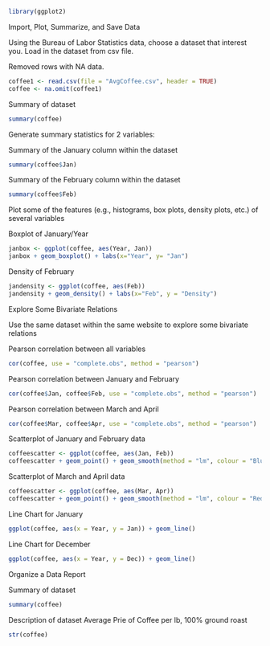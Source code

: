 ```{r setup, include=FALSE}
library(ggplot2)
```

Import, Plot, Summarize, and Save Data

Using the Bureau of Labor Statistics data, choose a dataset that interest you. Load in the dataset from csv file.

Removed rows with NA data.

```{r}
coffee1 <- read.csv(file = "AvgCoffee.csv", header = TRUE)
coffee <- na.omit(coffee1)
```

Summary of dataset

```{r}
summary(coffee)
```

Generate summary statistics for 2 variables:

Summary of the January column within the dataset

```{r}
summary(coffee$Jan)
```

Summary of the February column within the dataset

```{r}
summary(coffee$Feb)
```

Plot some of the features (e.g., histograms, box plots, density plots, etc.) of several variables

Boxplot of January/Year

```{r}
janbox <- ggplot(coffee, aes(Year, Jan))
janbox + geom_boxplot() + labs(x="Year", y= "Jan")

```

Density of February

```{r}
jandensity <- ggplot(coffee, aes(Feb))
jandensity + geom_density() + labs(x="Feb", y = "Density")

```

Explore Some Bivariate Relations

Use the same dataset within the same website to explore some bivariate relations

Pearson correlation between all variables

```{r}
cor(coffee, use = "complete.obs", method = "pearson")
```

Pearson correlation between January and February

```{r}
cor(coffee$Jan, coffee$Feb, use = "complete.obs", method = "pearson")
```

Pearson correlation between March and April

```{r}
cor(coffee$Mar, coffee$Apr, use = "complete.obs", method = "pearson")
```

Scatterplot of January and February data

```{r}
coffeescatter <- ggplot(coffee, aes(Jan, Feb))
coffeescatter + geom_point() + geom_smooth(method = "lm", colour = "Blue") +labs(x="January", y= "February")
```

Scatterplot of March and April data

```{r}
coffeescatter <- ggplot(coffee, aes(Mar, Apr))
coffeescatter + geom_point() + geom_smooth(method = "lm", colour = "Red") +labs(x="March", y= "April")
```

Line Chart for January

```{r}
ggplot(coffee, aes(x = Year, y = Jan)) + geom_line() 
```

Line Chart for December

```{r}
ggplot(coffee, aes(x = Year, y = Dec)) + geom_line() 
```

Organize a Data Report

Summary of dataset

```{r}
summary(coffee)
```

Description of dataset
Average Prie of Coffee per lb, 100% ground roast

```{r}
str(coffee)
```
